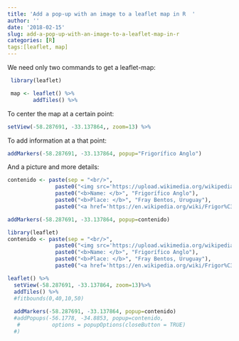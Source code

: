 ```yaml
---
title: 'Add a pop-up with an image to a leaflet map in R  '
author: ''
date: '2018-02-15'
slug: add-a-pop-up-with-an-image-to-a-leaflet-map-in-r
categories: [R]
tags:[leaflet, map]
---
```


We need only two commands to get a leaflet-map:

```r
 library(leaflet)

 map <- leaflet() %>%
        addTiles() %>%
```

To center the map at a certain point:

```r
setView(-58.287691, -33.137864,, zoom=13) %>%
```

To add information at a that point:

```r
addMarkers(-58.287691, -33.137864, popup="Frigorífico Anglo")
```
And a picture and more details:

```r
contenido <- paste(sep = "<br/>",
               paste0("<img src='https://upload.wikimedia.org/wikipedia/commons/b/b1/El_Frigor%C3%ADfico_ANGLO_en_acci%C3%B3n.jpg", "' />"),
               paste0("<b>Name: </b>", "Frigorífico Anglo"),
               paste0("<b>Place: </b>", "Fray Bentos, Uruguay"),
               paste0("<a href='https://en.wikipedia.org/wiki/Frigor%C3%ADfico_Anglo_del_Uruguay", "'>Link</a>"))

addMarkers(-58.287691, -33.137864, popup=contenido)

```


```r

library(leaflet)
contenido <- paste(sep = "<br/>",
               paste0("<img src='https://upload.wikimedia.org/wikipedia/commons/b/b1/El_Frigor%C3%ADfico_ANGLO_en_acci%C3%B3n.jpg", "' />"),
               paste0("<b>Name: </b>", "Frigorífico Anglo"),
               paste0("<b>Place: </b>", "Fray Bentos, Uruguay"),
               paste0("<a href='https://en.wikipedia.org/wiki/Frigor%C3%ADfico_Anglo_del_Uruguay", "'>Link</a>"))

leaflet() %>%
  setView(-58.287691, -33.137864, zoom=13)%>%
  addTiles() %>%
  #fitbounds(0,40,10,50)
  
  addMarkers(-58.287691, -33.137864, popup=contenido)
  #addPopups(-56.1778, -34.8853, popup=contenido,
   #          options = popupOptions(closeButton = TRUE)
  #)
 
```